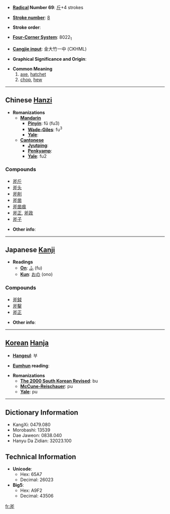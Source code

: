 * '''[[Wiktionary:Chinese radical index| Radical]] Number 69''': [[Wiktionary:Chinese radical index 斤|斤]]+4 strokes

* '''[[Wiktionary:Chinese total strokes index|Stroke number]]''': [[Wiktionary:Chinese total strokes index 8|8]]

* '''Stroke order''': 

* '''[[Wiktionary:Chinese four corner index|Four-Corner System]]''': 8022<sub>1</sub>

* '''[[Wiktionary:Chinese Cangjie index|Cangjie input]]''': 金大竹一中 (CKHML)

* '''Graphical Significance and Origin''': 

* '''Common Meaning'''
*# [[axe]], [[hatchet]]
*# [[chop]], [[hew]]


----

== Chinese [[Hanzi]] ==

* '''Romanizations'''
** '''[[Mandarin]]'''
*** '''[[Pinyin]]''': fǔ (fu3)
*** '''[[Wade-Giles]]''': fu<sup>3</sup>
*** '''[[Yale]]''': 
** '''[[Cantonese]]'''
*** '''[[Jyutping]]''':
*** '''[[Penkyamp]]''': 
*** '''[[Yale]]''': fu2

===Compounds===
*[[斧斤]]
*[[斧头]]
*[[斧削]]
*[[斧凿]]
*[[斧凿痕]]
*[[斧正]], [[斧政]]
*[[斧子]]

* '''Other info''': 

----

== Japanese [[Kanji]] ==

* '''Readings'''
** '''[[On]]''': [[ふ]] (fu)
** '''[[Kun]]''': [[おの]] (ono)

===Compounds===
*[[斧鉞]]
*[[斧鑿]]
*[[斧正]]

* '''Other info''':  

----

== [[Korean]] [[Hanja]] ==

* '''[[Hangeul]]''': 부

* '''[[Eumhun]] reading''': 

* '''Romanizations'''
** '''[[The 2000 South Korean Revised Romanization|The 2000 South Korean Revised]]''': bu
** '''[[McCune-Reischauer]]''': pu
** '''[[Yale]]''': pu

----

== Dictionary Information ==

* KangXi: 0479.080
* Morobashi: 13539
* Dae Jaweon: 0838.040
* Hanyu Da Zidian: 32023.100

== Technical Information ==

* '''Unicode''':
** Hex: 65A7
** Decimal: 26023
* '''Big5''':
** Hex: A9F2
** Decimal: 43506

[[fr:斧]]